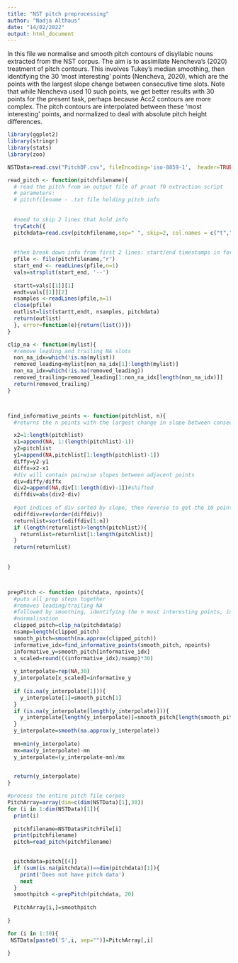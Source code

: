 ```yaml
---
title: "NST pitch preprocessing"
author: "Nadja Althaus"
date: "14/02/2022"
output: html_document
---
```


In this file we normalise and smooth pitch contours of disyllabic nouns extracted from the NST corpus.
The aim is to assimilate Nencheva's (2020) treatment of pitch contours.
This involves Tukey's median smoothing, then identifying the 30 'most interesting' points (Nencheva, 2020), which are the points with the largest slope change between consecutive time slots. Note that while Nencheva used 10 such points, we get better results with 30 points for the present task, perhaps because Acc2 contours are more complex.
The pitch contours are interpolated between these 'most interesting' points, and normalized to deal with absolute pitch height differences.



```r
library(ggplot2)
library(stringr)
library(stats)
library(zoo)

```

```r


NSTData=read.csv("PitchDF.csv", fileEncoding='iso-8859-1',  header=TRUE, stringsAsFactors=FALSE)

```

```r



read_pitch <- function(pitchfilename){
  # read the pitch from an output file of praat f0 extraction script
  # parameters:
  # pitchfilename - .txt file holding pitch info
  
  
  #need to skip 2 lines that hold info
  tryCatch({
  pitchdata=read.csv(pitchfilename,sep=" ", skip=2, col.names = c("t","p"), fill=TRUE, stringsAsFactors=FALSE , header=FALSE)
  
  
  #then break down info from first 2 lines: start/end timestamps in format startt--endt and number of samples
  pfile <- file(pitchfilename,"r")
  start_end <- readLines(pfile,n=1)
  vals=strsplit(start_end, '--')
  
  startt=vals[[1]][1]
  endt=vals[[1]][2]
  nsamples <-readLines(pfile,n=1)
  close(pfile)
  outlist=list(startt,endt, nsamples, pitchdata)
  return(outlist)
  }, error=function(e){return(list())})
}


```


```r


clip_na <- function(mylist){
  #remove leading and trailing NA slots
  non_na_idx=which(!is.na(mylist))
  removed_leading=mylist[non_na_idx[1]:length(mylist)]
  non_na_idx=which(!is.na(removed_leading))
  removed_trailing=removed_leading[1:non_na_idx[length(non_na_idx)]]
  return(removed_trailing)
}



find_informative_points <- function(pitchlist, n){
  #returns the n points with the largest change in slope between consecutive items

  x2=1:length(pitchlist)
  x1=append(NA, 1:(length(pitchlist)-1))
  y2=pitchlist
  y1=append(NA,pitchlist[1:length(pitchlist)-1])
  diffy=y2-y1
  diffx=x2-x1
  #div will contain pairwise slopes between adjacent points
  div=diffy/diffx
  div2=append(NA,div[1:length(div)-1])#shifted
  diffdiv=abs(div2-div)
  
  #get indices of div sorted by slope, then reverse to get the 10 points with lowest slope
  odiffdiv=rev(order(diffdiv))
  returnlist=sort(odiffdiv[1:n])
  if (length(returnlist)>length(pitchlist)){
    returnlist=returnlist[1:length(pitchlist)]
  }
  return(returnlist)
                          
  
}




```


```r



prepPitch <- function (pitchdata, npoints){
  #puts all prep steps together
  #removes leading/trailing NA
  #followed by smoothing, identifying the n most interesting points, interpolation around these, and 
  #normalisation
  clipped_pitch=clip_na(pitchdata$p)
  nsamp=length(clipped_pitch)
  smooth_pitch=smooth(na.approx(clipped_pitch))
  informative_idx=find_informative_points(smooth_pitch, npoints)
  informative_y=smooth_pitch[informative_idx]
  x_scaled=round(((informative_idx)/nsamp)*30)
  
  y_interpolate=rep(NA,30)
  y_interpolate[x_scaled]=informative_y
  
  if (is.na(y_interpolate[1])){
    y_interpolate[1]=smooth_pitch[1]
  }
  if (is.na(y_interpolate[length(y_interpolate)])){
    y_interpolate[length(y_interpolate)]=smooth_pitch[length(smooth_pitch)]
  }
  y_interpolate=smooth(na.approx(y_interpolate))
  
  mn=min(y_interpolate)
  mx=max(y_interpolate)-mn
  y_interpolate=(y_interpolate-mn)/mx
  

  return(y_interpolate)
}


```

```r

#process the entire pitch file corpus
PitchArray=array(dim=c(dim(NSTData)[1],30))
for (i in 1:dim(NSTData)[1]){
  print(i)
  
  pitchfilename=NSTData$PitchFile[i]
  print(pitchfilename)
  pitch=read_pitch(pitchfilename)

  
  pitchdata=pitch[[4]]
  if (sum(is.na(pitchdata))==dim(pitchdata)[1]){
    print('Does not have pitch data')
    next
  }
  smoothpitch <-prepPitch(pitchdata, 20)
  
  PitchArray[i,]=smoothpitch
  
}
```

```r
for (i in 1:30){
 NSTData[paste0('S',i, sep="")]=PitchArray[,i]
  
}



```


